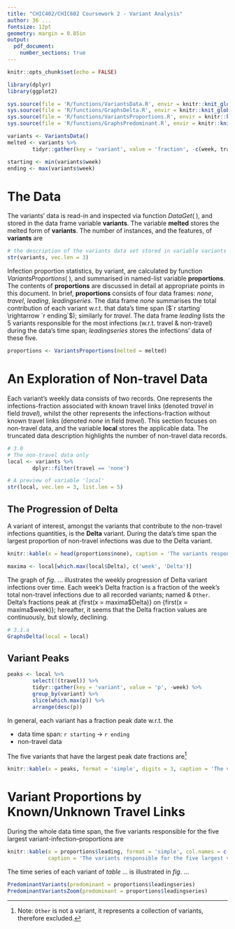 ```yaml
---
title: "CHIC402/CHIC602 Coursework 2 - Variant Analysis"
author: 36 ...
fontsize: 12pt
geometry: margin = 0.85in
output: 
  pdf_document:
    number_sections: true
---
```


<!--- Global Settings --->
```r
knitr::opts_chunk$set(echo = FALSE)
```

<!--- Libraries --->
```r
library(dplyr)
library(ggplot2)
```

<!--- External Functions
VariantsData: Reads-in and inspects the data of variant_travel.csv
GraphsDelta: For Section 3.1a
VariantsProportions:
--->
```r
sys.source(file = 'R/functions/VariantsData.R', envir = knitr::knit_global())
sys.source(file = 'R/functions/GraphsDelta.R', envir = knitr::knit_global())
sys.source(file = 'R/functions/VariantsProportions.R', envir = knitr::knit_global())
sys.source(file = 'R/functions/GraphsPredominant.R', envir = knitr::knit_global())
```

<!--- The data --->
```r
variants <- VariantsData()
melted <- variants %>%
        tidyr::gather(key = 'variant', value = 'fraction', -c(week, travel))

starting <- min(variants$week)
ending <- max(variants$week)
```


\textcolor[rgb]{0.3, 0.3, 0.3}{This project focuses on the analysis of the United Kingdom's genetically-typed SARS-CoV-2 infections data.  The data set summarises the weekly infections fractions of $17$ SARS-CoV-2 variants, starting $`r starting`$, and ending $`r ending`$; additionally, there's the field `Other`, each value of this field represents a pooled fraction w.r.t. (with respect to) an unknown number of unnamed variants.}

\vspace{35pt}

# The Data

The variants' data is read-in and inspected via function $DataGet(\;)$, and stored in the data frame variable **variants**.  The variable **melted** stores the melted form of **variants**.  The number of instances, and the features, of **variants**  are

\vspace{10pt}

\footnotesize

```r
# the description of the variants data set stored in variable variants
str(variants, vec.len = 3)
```

\normalsize

\vspace{10pt}

Infection proportion statistics, by variant, are calculated by function $VariantsProportions(\;)$, and summarised in named-list variable **proportions**. The contents of **proportions** are discussed in detail at appropriate points in this document.  In brief, **proportions** consists of four data frames: *none*, *travel*, *leading*, *leadingseries*.  The data frame *none* summarises the total contribution of each variant w.r.t. that data's time span ($`r starting` \rightarrow `r ending`$); similarly for *travel*.  The data frame *leading* lists the 5 variants responsible for the most infections (w.r.t. travel & non-travel) during the data's time span; *leadingseries* stores the infections' data of these five.

```r
proportions <- VariantsProportions(melted = melted)
```

\vspace{35pt}

# An Exploration of Non-travel Data

Each variant's weekly data consists of two records.  One represents the infections-fraction associated with known travel links (denoted *travel* in field $travel$), whilst the other represents the infections-fraction without known travel links (denoted *none* in field $travel$).  This section focuses on non-travel data, and the variable **local** stores the applicable data.  The truncated data description highlights the number of non-travel data records.

```r
# 3.0
# The non-travel data only
local <- variants %>%
        dplyr::filter(travel == 'none')
```


\footnotesize

```r
# A preview of variable 'local'
str(local, vec.len = 3, list.len = 5)
```

\normalsize

\vspace{10pt}

## The Progression of Delta

A variant of interest, amongst the variants that contribute to the non-travel infections quantities, is the **Delta** variant.  During the data's time span the largest proportion of non-travel infections was due to the Delta variant.

\footnotesize

```r
knitr::kable(x = head(proportions$none), caption = 'The variants responsible for the 5 largest non-travel infections proportion',  booktabs = TRUE)
```

\normalsize

```r
maxima <- local[which.max(local$Delta), c('week', 'Delta')]
```

The graph of $fig. \: \ldots$ illustrates the weekly progression of Delta variant infections over time.  Each week's Delta fraction
is a fraction of the week's total non-travel infections due to all recorded variants; named & `Other`.  Delta's
fractions peak at {first(x = maxima$Delta)} on {first(x = maxima$week)}; hereafter, it seems that the Delta fraction values are continuously, but slowly, declining.

<!--- Weekly Delta fractions over time --->
```r
# 3.1.a
GraphsDelta(local = local)
```

\vspace{10pt}

## Variant Peaks

```r
peaks <- local %>%
        select(!(travel)) %>%
        tidyr::gather(key = 'variant', value = 'p', -week) %>%
        group_by(variant) %>%
        slice(which.max(p)) %>%
        arrange(desc(p))
```

In general, each variant has a fraction peak date w.r.t. the

* data time span: `r starting` $\rightarrow$ `r ending`
* non-travel data

The five variants that have the largest peak date fractions are^[Note: `Other` is not a variant, it represents a collection of variants, therefore excluded.]

\footnotesize

<!--- the variants and their peak dates --->
```r
knitr::kable(x = peaks, format = 'simple', digits = 3, caption = 'The variants responsible for the largest peak date fractions; w.r.t. data time span & non-travel data')
```

\normalsize

\vspace{35pt}

# Variant Proportions by Known/Unknown Travel Links

During the whole data time span, the five variants responsible for the five largest variant-infection--proportions are

```r
knitr::kable(x = proportions$leading, format = 'simple', col.names = c('Variant', 'Proportion'),
             caption = 'The variants responsible for the five largest variant-infection--proportions w.r.t. entire data time span')
```

The time series of each variant of $table \: \ldots$ is illustrated in $fig. \: \ldots$

```r
PredominantVariants(predominant = proportions$leadingseries)
PredominantVariantsZoom(predominant = proportions$leadingseries)
```
